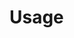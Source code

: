 
# Usage

<Cards>
    <Card
        title="Attributes (Annotations)"
        href="/usage/attributes"
        children=""
        icon=""/>
    <Card
        title="Console Commands"
        href="/usage/console-commands"
        children=""
        icon=""/>
    <Card
        title="Entities"
        href="/usage/entities"
        children=""
        icon=""/>
    <Card
        title="Entity Manager"
        href="/usage/entity-manager"
        children=""
        icon=""/>
    <Card
        title="Migrations"
        href="/usage/migrations"
        children=""
        icon=""/>
    <Card
        title="Repositories"
        href="/usage/repositories"
        children=""
        icon=""/>
</Cards>
